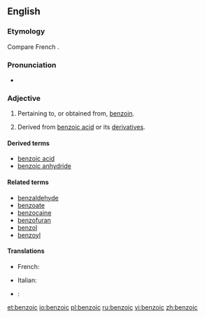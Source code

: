 ==English==

===Etymology===
Compare French {{term|benzoïque|lang=fr}}.

===Pronunciation===
*{{audio|en-us-benzoic.ogg|Audio (US)}}

===Adjective===
{{en-adj|-}}

# Pertaining to, or obtained from, [[benzoin]].
# {{organic chemistry}} Derived from [[benzoic acid]] or its [[derivative]]s.

====Derived terms====
*[[benzoic acid]]
*[[benzoic anhydride]]

====Related terms====
*[[benzaldehyde]]
*[[benzoate]]
*[[benzocaine]]
*[[benzofuran]]
*[[benzol]]
*[[benzoyl]]

====Translations====
{{trans-top|pertaining to, or obtained from, benzoin}}
*French: {{t+|fr|benzoïque}}
{{trans-mid}}
{{trans-bottom}}

{{trans-top|derived from benzoic acid or its derivatives}}
{{trans-mid}}
*Italian: {{t-|it|benzoico}}
{{trans-bottom}}

{{checktrans-top|derived from benzoic acid or its derivatives}}
{{checktrans-mid}}
*{{ttbc|Portuguese}}: {{t-|pt|benzóico}}
{{checktrans-bottom}}

[[et:benzoic]]
[[io:benzoic]]
[[pl:benzoic]]
[[ru:benzoic]]
[[vi:benzoic]]
[[zh:benzoic]]